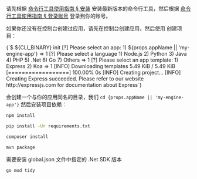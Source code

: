 
<Conditional if={!props.noCliSetup}>

请先根据 [命令行工具使用指南 § 安装](/sdk/engine/cli#安装) 安装最新版本的命令行工具，然后根据 [命令行工具使用指南 § 登录账号](/sdk/engine/cli#登录账号) 登录到你的账号。

</Conditional>

如果你还没有在控制台创建过应用，请先在控制台创建应用，然后使用 <Command suffix=" init" /> 创建项目：

<CodeBlock>
{`$ ${CLI_BINARY} init
[?] Please select an app:
 1) ${props.appName || 'my-engine-app'}
 => 1
[?] Please select a language
 1) Node.js
 2) Python
 3) Java
 4) PHP
 5) .Net
 6) Go
 7) Others
 => 1
[?] Please select an app template:
 1) Express
 2) Koa
 => 1
[INFO] Downloading templates 5.49 KiB / 5.49 KiB [==================] 100.00% 0s
[INFO] Creating project...
[INFO] Creating Express succeeded. Please refer to our website http://expressjs.com for documentation about Express`}
</CodeBlock>

<p><Command suffix=" init" /> 会创建一个与你的应用同名的目录，我们 <code>cd {props.appName || 'my-engine-app'}</code> 然后安装项目依赖：</p>

<EngineRuntimes only={props.only}>
<TabItem value='nodejs'>

```sh
npm install
```

</TabItem>
<TabItem value='python'>

```sh
pip install -Ur requirements.txt
```

</TabItem>
<TabItem value='php'>

```sh
composer install
```

</TabItem>
<TabItem value='java'>

```sh
mvn package
```

</TabItem>
<TabItem value='dotnet'>
需要安装 global.json 文件中指定的 .Net SDK 版本
</TabItem>
<TabItem value='go'>

```sh
go mod tidy
```

</TabItem>
</EngineRuntimes>
